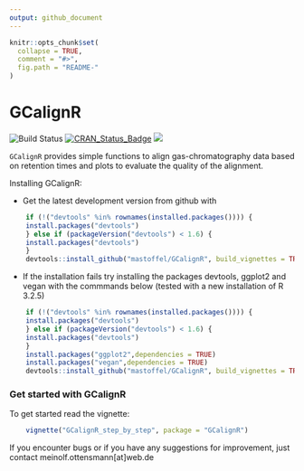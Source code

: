 ```yaml
---
output: github_document
---
```


```r
knitr::opts_chunk$set(
  collapse = TRUE,
  comment = "#>",
  fig.path = "README-"
)
```

# GCalignR

![Build Status](https://travis-ci.org/mastoffel/GCalignR.svg?branch=master)
[![CRAN_Status_Badge](http://www.r-pkg.org/badges/version/GCalignR)](https://cran.r-project.org/package=GCalignR)
[![](http://cranlogs.r-pkg.org/badges/grand-total/GCalignR)](https://cran.r-project.org/package=GCalignR)


`GCalignR` provides simple functions to align gas-chromatography data based on retention times and plots to
evaluate the quality of the alignment.

Installing GCalignR:

* Get the latest development version from github with

```R
    if (!("devtools" %in% rownames(installed.packages()))) { 
    install.packages("devtools")
    } else if (packageVersion("devtools") < 1.6) {
    install.packages("devtools")
    }
    devtools::install_github("mastoffel/GCalignR", build_vignettes = TRUE)
```
* If the installation fails try installing the packages
devtools, ggplot2 and vegan with the commmands below (tested with a new installation of R 3.2.5)

```R
    if (!("devtools" %in% rownames(installed.packages()))) {
    install.packages("devtools")
    } else if (packageVersion("devtools") < 1.6) {
    install.packages("devtools")
    }
    install.packages("ggplot2",dependencies = TRUE)
    install.packages("vegan",dependencies = TRUE)
    devtools::install_github("mastoffel/GCalignR", build_vignettes = TRUE)    
```
### Get started with GCalignR

To get started read the vignette:  

```r
    vignette("GCalignR_step_by_step", package = "GCalignR")
```

If you encounter bugs or if you have any suggestions for improvement, just contact
meinolf.ottensmann[at]web.de
